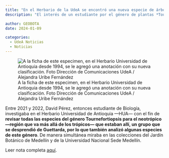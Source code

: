 ```yaml
---
title: "En el Herbario de la UdeA se encontró una nueva especie de árbol"
description: "El interés de un estudiante por el género de plantas *Tournefortiopsis*, derivado de otro género, llevó al descubrimiento del registro de un individuo que se colectó en 1994 en la base del páramo de Sonsón, y del que hasta ahora solo se conoce la existencia de ese ejemplar. Una muestra más de que los herbarios también son vetas importantes para el descubrimiento de nuevas especies. "

author: GEOBOTA
date: 2024-01-09

categories:
  - UdeA Noticias
  - Noticias
---
```


![A la ficha de este especimen, en el Herbario Universidad de Antioquia desde 1994, se le agregó una anotación con su nueva clasificación. Foto Dirección de Comunicaciones UdeA / Alejandra Uribe Fernández](image.jpg){fig-align="center"}

Entre 2021 y 2022, David Pérez, entonces estudiante de Biología, investigaba en el Herbario Universidad de Antioquia —HUA— con el fin de **revisar todas las especies del género Tournefortiopsis para el neotrópico —región que va más allá de los trópicos—  que estaban allí, un grupo que se desprendió de Guettarda, por lo que también analizó algunas especies de este género**. De manera simultánea miraba en las colecciones del Jardín Botánico de Medellín y de la Universidad Nacional Sede Medellín. 

Leer nota completa [aquí](https://www.udea.edu.co/wps/portal/udea/web/inicio/udea-noticias/udea-noticia/!ut/p/z0/fUy9DoIwEH4VF0ZzVbHqSBxMjIODMdDFnOUip9ArpRofX9DBuLh8-f7BQA7G4YMvGFkc1r0ujD4tV-vpJEvVTulUq0zv0_liupkdjgq2YP4X-ge-tq3JwFhxkZ4Rci8hYn0vCROF3a-qpKEPH3DkJLJl7BL1XjsuZWh9bU-BpWQrWDfYYKSQKOo8WaZxReGMfQz-ZooX2teP6g!!/).
